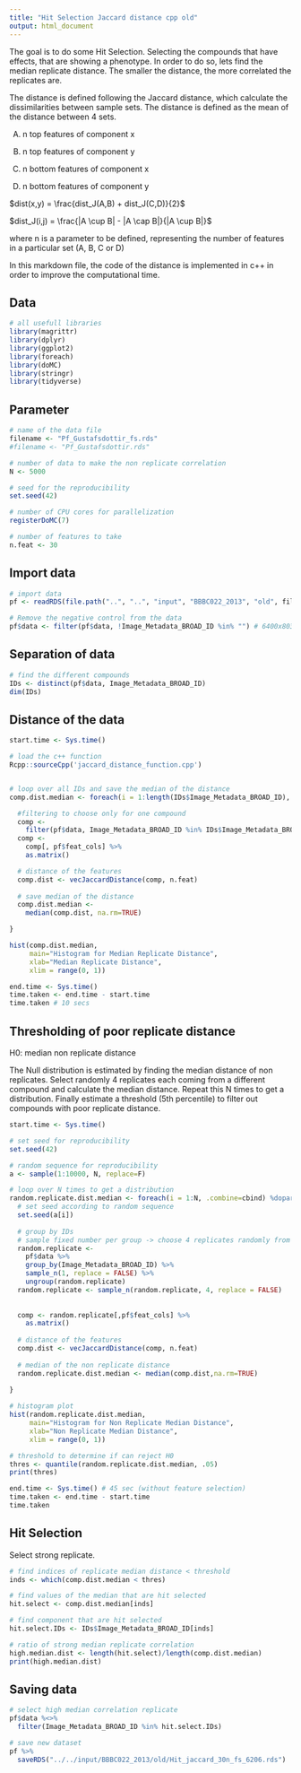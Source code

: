 ```yaml
---
title: "Hit Selection Jaccard distance cpp old"
output: html_document
---
```


The goal is to do some Hit Selection. Selecting the compounds that have effects, that are showing a phenotype.
In order to do so, lets find the median replicate distance. 
The smaller the distance, the more correlated the replicates are.

The distance is defined following the Jaccard distance, which calculate the dissimilarities between sample sets.
The distance is defined as the mean of the distance between 4 sets. 

A) n top features of component x

B) n top features of component y

C) n bottom features of component x

D) n bottom features of component y

$dist(x,y) = \frac{dist_J(A,B) + dist_J(C,D)}{2}$

$dist_J(i,j) = \frac{|A \cup B| - |A \cap B|}{|A \cup B|}$ 

where n is a parameter to be defined, representing the number of features in a particular set (A, B, C or D)

In this markdown file, the code of the distance is implemented in c++ in order to improve the computational time.

## Data

```r
# all usefull libraries
library(magrittr)
library(dplyr)
library(ggplot2)
library(foreach)
library(doMC)
library(stringr)
library(tidyverse)
```

## Parameter
```r
# name of the data file
filename <- "Pf_Gustafsdottir_fs.rds" 
#filename <- "Pf_Gustafsdottir.rds"

# number of data to make the non replicate correlation
N <- 5000

# seed for the reproducibility
set.seed(42)

# number of CPU cores for parallelization
registerDoMC(7)

# number of features to take
n.feat <- 30
```


## Import data
```r
# import data
pf <- readRDS(file.path("..", "..", "input", "BBBC022_2013", "old", filename)) # 7680x803

# Remove the negative control from the data
pf$data <- filter(pf$data, !Image_Metadata_BROAD_ID %in% "") # 6400x803

```

## Separation of data

```r
# find the different compounds
IDs <- distinct(pf$data, Image_Metadata_BROAD_ID)
dim(IDs)
```

## Distance of the data

```r
start.time <- Sys.time()

# load the c++ function
Rcpp::sourceCpp('jaccard_distance_function.cpp')


# loop over all IDs and save the median of the distance
comp.dist.median <- foreach(i = 1:length(IDs$Image_Metadata_BROAD_ID), .combine=cbind) %dopar% {

  #filtering to choose only for one compound
  comp <-
    filter(pf$data, Image_Metadata_BROAD_ID %in% IDs$Image_Metadata_BROAD_ID[i])
  comp <-
    comp[, pf$feat_cols] %>%
    as.matrix()

  # distance of the features
  comp.dist <- vecJaccardDistance(comp, n.feat)
  
  # save median of the distance
  comp.dist.median <- 
    median(comp.dist, na.rm=TRUE)

}

hist(comp.dist.median,
     main="Histogram for Median Replicate Distance",
     xlab="Median Replicate Distance", 
     xlim = range(0, 1))

end.time <- Sys.time()
time.taken <- end.time - start.time
time.taken # 10 secs 
```


## Thresholding of poor replicate distance

H0: median non replicate distance

The Null distribution is estimated by finding the median distance of non replicates. 
Select randomly 4 replicates each coming from a different compound and calculate the median distance. 
Repeat this N times to get a distribution.
Finally estimate a threshold (5th percentile) to filter out compounds with poor replicate distance.

```r
start.time <- Sys.time()

# set seed for reproducibility
set.seed(42)

# random sequence for reproducibility
a <- sample(1:10000, N, replace=F)

# loop over N times to get a distribution
random.replicate.dist.median <- foreach(i = 1:N, .combine=cbind) %dopar% {
  # set seed according to random sequence
  set.seed(a[i])
  
  # group by IDs
  # sample fixed number per group -> choose 4 replicates randomly from different group
  random.replicate <- 
    pf$data %>% 
    group_by(Image_Metadata_BROAD_ID) %>% 
    sample_n(1, replace = FALSE) %>% 
    ungroup(random.replicate)
  random.replicate <- sample_n(random.replicate, 4, replace = FALSE)
  
  
  comp <- random.replicate[,pf$feat_cols] %>% 
    as.matrix()
  
  # distance of the features
  comp.dist <- vecJaccardDistance(comp, n.feat)
  
  # median of the non replicate distance
  random.replicate.dist.median <- median(comp.dist,na.rm=TRUE)
  
}

# histogram plot
hist(random.replicate.dist.median,
     main="Histogram for Non Replicate Median Distance",
     xlab="Non Replicate Median Distance", 
     xlim = range(0, 1))

# threshold to determine if can reject H0
thres <- quantile(random.replicate.dist.median, .05)
print(thres)

end.time <- Sys.time() # 45 sec (without feature selection)
time.taken <- end.time - start.time
time.taken
```

## Hit Selection

Select strong replicate.

```r
# find indices of replicate median distance < threshold
inds <- which(comp.dist.median < thres)

# find values of the median that are hit selected
hit.select <- comp.dist.median[inds]

# find component that are hit selected
hit.select.IDs <- IDs$Image_Metadata_BROAD_ID[inds]

# ratio of strong median replicate correlation
high.median.dist <- length(hit.select)/length(comp.dist.median)
print(high.median.dist)

```


## Saving data

```r
# select high median correlation replicate 
pf$data %<>% 
  filter(Image_Metadata_BROAD_ID %in% hit.select.IDs)

# save new dataset
pf %>%
  saveRDS("../../input/BBBC022_2013/old/Hit_jaccard_30n_fs_6206.rds")


```